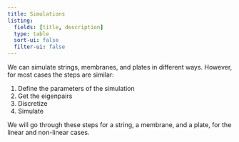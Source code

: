 ```yaml
---
title: Simulations
listing:
  fields: [title, description]
  type: table
  sort-ui: false
  filter-ui: false
---
```


We can simulate strings, membranes, and plates in different ways. However, for most cases the steps are similar:

1. Define the parameters of the simulation
2. Get the eigenpairs
3. Discretize
4. Simulate

We will go through these steps for a string, a membrane, and a plate, for the linear and non-linear cases.


